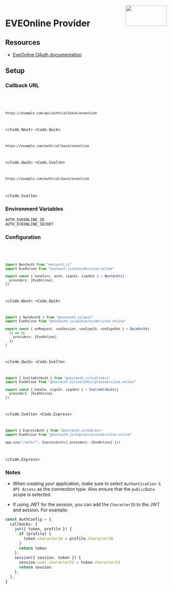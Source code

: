 
<img align="right" src="/img/providers/eveonline.svg" height="64" width="128" />

# EVEOnline Provider

## Resources

- [EveOnline OAuth documentation](https://developers.eveonline.com/blog/article/sso-to-authenticated-calls)

## Setup

### Callback URL

<Code>
  <Code.Next>

```bash
https://example.com/api/auth/callback/eveonline
```

  </Code.Next>
  <Code.Qwik>

```bash
https://example.com/auth/callback/eveonline
```

  </Code.Qwik>
  <Code.Svelte>

```bash
https://example.com/auth/callback/eveonline
```

  </Code.Svelte>
</Code>

### Environment Variables

```
AUTH_EVEONLINE_ID
AUTH_EVEONLINE_SECRET
```

### Configuration

<Code>
  <Code.Next>

```ts filename="/auth.ts"
import NextAuth from "nextauth.js"
import EveOnline from "nextauth.js/providers/eve-online"

export const { handlers, auth, signIn, signOut } = NextAuth({
  providers: [EveOnline],
})
```

  </Code.Next>
  <Code.Qwik>
  
```ts filename="/src/routes/plugin@auth.ts"
import { QwikAuth$ } from "@nextauth.js/qwik"
import EveOnline from "@nextauth.js/qwik/providers/eve-online"

export const { onRequest, useSession, useSignIn, useSignOut } = QwikAuth$(
  () => ({
    providers: [EveOnline],
  })
)
```

  </Code.Qwik>
  <Code.Svelte>

```ts filename="/src/auth.ts"
import { SvelteKitAuth } from "@nextauth.js/sveltekit"
import EveOnline from "@nextauth.js/sveltekit/providers/eve-online"

export const { handle, signIn, signOut } = SvelteKitAuth({
  providers: [EveOnline],
})
```

  </Code.Svelte>
  <Code.Express>

```ts filename="/src/app.ts"
import { ExpressAuth } from "@nextauth.js/express"
import EveOnline from "@nextauth.js/express/providers/eve-online"

app.use("/auth/*", ExpressAuth({ providers: [EveOnline] }))
```

  </Code.Express>
</Code>

### Notes

- When creating your application, make sure to select `Authentication & API Access` as the connection type. Also ensure that the `publicData` scope is selected.

- If using JWT for the session, you can add the `CharacterID` to the JWT and session. For example:

```ts
const AuthConfig = {
  callbacks: {
    jwt({ token, profile }) {
      if (profile) {
        token.characterId = profile.CharacterID
      }
      return token
    },
    session({ session, token }) {
      session.user.characterId = token.characterId
      return session
    },
  },
}
```

